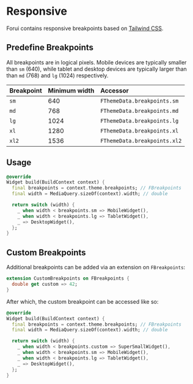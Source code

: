 # Responsive

Forui contains responsive breakpoints based on [Tailwind CSS](https://tailwindcss.com/docs/responsive-design).

## Predefine Breakpoints

All breakpoints are in logical pixels. Mobile devices are typically smaller than `sm` (640), while tablet and desktop
devices are typically larger than than `md` (768) and `lg` (1024) respectively.

| Breakpoint | 	Minimum width   | Accessor                     |
|:-----------|:-----------------|:-----------------------------|
| `sm`       | 640              | `FThemeData.breakpoints.sm`  |
| `md`       | 768              | `FThemeData.breakpoints.md`  |
| `lg`       | 1024             | `FThemeData.breakpoints.lg`  |
| `xl`       | 1280             | `FThemeData.breakpoints.xl`  |
| `xl2`      | 1536             | `FThemeData.breakpoints.xl2` |

## Usage

```dart
@override
Widget build(BuildContext context) {
  final breakpoints = context.theme.breakpoints; // FBreakpoints
  final width = MediaQuery.sizeOf(context).width; // double

  return switch (width) {
    _ when width < breakpoints.sm => MobileWidget(),
    _ when width < breakpoints.lg => TabletWidget(),
    _ => DesktopWidget(),
  };
}
```

## Custom Breakpoints

Additional breakpoints can be added via an extension on `FBreakpoints`:
```dart
extension CustomBreakpoints on FBreakpoints {
  double get custom => 42;
}
```

After which, the custom breakpoint can be accessed like so:
```dart {7}
@override
Widget build(BuildContext context) {
  final breakpoints = context.theme.breakpoints; // FBreakpoints
  final width = MediaQuery.sizeOf(context).width; // double

  return switch (width) {
    _ when width < breakpoints.custom => SuperSmallWidget(),
    _ when width < breakpoints.sm => MobileWidget(),
    _ when width < breakpoints.lg => TabletWidget(),
    _ => DesktopWidget(),
  };
}
```